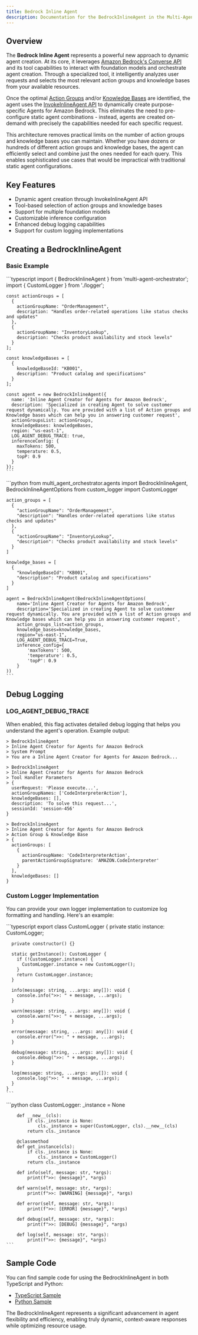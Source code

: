 ```yaml
---
title: Bedrock Inline Agent
description: Documentation for the BedrockInlineAgent in the Multi-Agent Orchestrator
---
```


## Overview

The **Bedrock Inline Agent** represents a powerful new approach to dynamic agent creation. At its core, it leverages [Amazon Bedrock's Converse API](https://docs.aws.amazon.com/bedrock/latest/userguide/conversation-inference.html) and its tool capabilities to interact with foundation models and orchestrate agent creation. Through a specialized tool, it intelligently analyzes user requests and selects the most relevant action groups and knowledge bases from your available resources.

Once the optimal [Action Groups](https://docs.aws.amazon.com/bedrock/latest/userguide/agents-action-create.html) and/or [Knowledge Bases](https://aws.amazon.com/bedrock/knowledge-bases/) are identified, the agent uses the [InvokeInlineAgent API](https://docs.aws.amazon.com/bedrock/latest/userguide/agents-create-inline.html) to dynamically create purpose-specific Agents for Amazon Bedrock. This eliminates the need to pre-configure static agent combinations - instead, agents are created on-demand with precisely the capabilities needed for each specific request.

This architecture removes practical limits on the number of action groups and knowledge bases you can maintain. Whether you have dozens or hundreds of different action groups and knowledge bases, the agent can efficiently select and combine just the ones needed for each query. This enables sophisticated use cases that would be impractical with traditional static agent configurations.

## Key Features

- Dynamic agent creation through InvokeInlineAgent API
- Tool-based selection of action groups and knowledge bases
- Support for multiple foundation models
- Customizable inference configuration
- Enhanced debug logging capabilities
- Support for custom logging implementations

## Creating a BedrockInlineAgent

### Basic Example 


<Tabs syncKey="runtime">
  <TabItem label="TypeScript" icon="seti:typescript" color="blue">
    ```typescript
    import { BedrockInlineAgent } from 'multi-agent-orchestrator';
    import { CustomLogger } from './logger';

    const actionGroups = [
      {
        actionGroupName: "OrderManagement",
        description: "Handles order-related operations like status checks and updates"
      },
      {
        actionGroupName: "InventoryLookup",
        description: "Checks product availability and stock levels"
      }
    ];

    const knowledgeBases = [
      {
        knowledgeBaseId: "KB001",
        description: "Product catalog and specifications"
      }
    ];

    const agent = new BedrockInlineAgent({
      name: 'Inline Agent Creator for Agents for Amazon Bedrock',
      description: 'Specialized in creating Agent to solve customer request dynamically. You are provided with a list of Action groups and Knowledge bases which can help you in answering customer request',
      actionGroupsList: actionGroups,
      knowledgeBases: knowledgeBases,
      region: "us-east-1",
      LOG_AGENT_DEBUG_TRACE: true,
      inferenceConfig: {
        maxTokens: 500,
        temperature: 0.5,
        topP: 0.9
      }
    });
    ```
  </TabItem>
  <TabItem label="Python" icon="seti:python">
    ```python
    from multi_agent_orchestrator.agents import BedrockInlineAgent, BedrockInlineAgentOptions
    from custom_logger import CustomLogger

    action_groups = [
      {
        "actionGroupName": "OrderManagement",
        "description": "Handles order-related operations like status checks and updates"
      },
      {
        "actionGroupName": "InventoryLookup",
        "description": "Checks product availability and stock levels"
      }
    ]

    knowledge_bases = [
      {
        "knowledgeBaseId": "KB001",
        "description": "Product catalog and specifications"
      }
    ]

    agent = BedrockInlineAgent(BedrockInlineAgentOptions(
        name='Inline Agent Creator for Agents for Amazon Bedrock',
        description='Specialized in creating Agent to solve customer request dynamically. You are provided with a list of Action groups and Knowledge bases which can help you in answering customer request',
        action_groups_list=action_groups,
        knowledge_bases=knowledge_bases,
        region="us-east-1",
        LOG_AGENT_DEBUG_TRACE=True,
        inference_config={
            'maxTokens': 500,
            'temperature': 0.5,
            'topP': 0.9
        }
    ))
    ```
  </TabItem>
</Tabs>

## Debug Logging

### LOG_AGENT_DEBUG_TRACE

When enabled, this flag activates detailed debug logging that helps you understand the agent's operation. Example output:

```text
> BedrockInlineAgent 
> Inline Agent Creator for Agents for Amazon Bedrock 
> System Prompt 
> You are a Inline Agent Creator for Agents for Amazon Bedrock...

> BedrockInlineAgent 
> Inline Agent Creator for Agents for Amazon Bedrock 
> Tool Handler Parameters 
> {
  userRequest: 'Please execute...',
  actionGroupNames: ['CodeInterpreterAction'],
  knowledgeBases: [],
  description: 'To solve this request...',
  sessionId: 'session-456'
}

> BedrockInlineAgent 
> Inline Agent Creator for Agents for Amazon Bedrock 
> Action Group & Knowledge Base 
> {
  actionGroups: [
    {
      actionGroupName: 'CodeInterpreterAction',
      parentActionGroupSignature: 'AMAZON.CodeInterpreter'
    }
  ],
  knowledgeBases: []
}
```

### Custom Logger Implementation

You can provide your own logger implementation to customize log formatting and handling. Here's an example:

<Tabs syncKey="runtime">
  <TabItem label="TypeScript" icon="seti:typescript" color="blue">
    ```typescript
    export class CustomLogger {
      private static instance: CustomLogger;

      private constructor() {}

      static getInstance(): CustomLogger {
        if (!CustomLogger.instance) {
          CustomLogger.instance = new CustomLogger();
        }
        return CustomLogger.instance;
      }

      info(message: string, ...args: any[]): void {
        console.info(">>: " + message, ...args);
      }

      warn(message: string, ...args: any[]): void {
        console.warn(">>: " + message, ...args);
      }

      error(message: string, ...args: any[]): void {
        console.error(">>: " + message, ...args);
      }

      debug(message: string, ...args: any[]): void {
        console.debug(">>: " + message, ...args);
      }

      log(message: string, ...args: any[]): void {
        console.log(">>: " + message, ...args);
      }
    }
    ```
  </TabItem>
  <TabItem label="Python" icon="seti:python">
    ```python
    class CustomLogger:
        _instance = None

        def __new__(cls):
            if cls._instance is None:
                cls._instance = super(CustomLogger, cls).__new__(cls)
            return cls._instance

        @classmethod
        def get_instance(cls):
            if cls._instance is None:
                cls._instance = CustomLogger()
            return cls._instance

        def info(self, message: str, *args):
            print(f">>: {message}", *args)

        def warn(self, message: str, *args):
            print(f">>: [WARNING] {message}", *args)

        def error(self, message: str, *args):
            print(f">>: [ERROR] {message}", *args)

        def debug(self, message: str, *args):
            print(f">>: [DEBUG] {message}", *args)

        def log(self, message: str, *args):
            print(f">>: {message}", *args)
    ```
  </TabItem>
</Tabs>

## Sample Code

You can find sample code for using the BedrockInlineAgent in both TypeScript and Python:

- [TypeScript Sample](https://github.com/awslabs/multi-agent-orchestrator/tree/main/examples/bedrock-inline-agents/typescript)
- [Python Sample](https://github.com/awslabs/multi-agent-orchestrator/tree/main/examples/bedrock-inline-agents/python)


The BedrockInlineAgent represents a significant advancement in agent flexibility and efficiency, enabling truly dynamic, context-aware responses while optimizing resource usage.